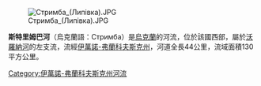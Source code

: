 [[Image:Стримба_(Липівка).JPG|right]]

'''斯特里姆巴河'''（烏克蘭語：Стримба）是[[烏克蘭|烏克蘭]]的河流，位於該國西部，屬於[[沃羅納河_(維斯特里齊亞納德維爾尼揚西卡河支流)|沃羅納河]]的左支流，流經[[伊萬諾-弗蘭科夫斯克州|伊萬諾-弗蘭科夫斯克州]]，河道全長44公里，流域面積130平方公里。

{{DEFAULTSORT:Стримба}}
[[Category:伊萬諾-弗蘭科夫斯克州河流|Category:伊萬諾-弗蘭科夫斯克州河流]]


{{Ukraine-river-stub}}
